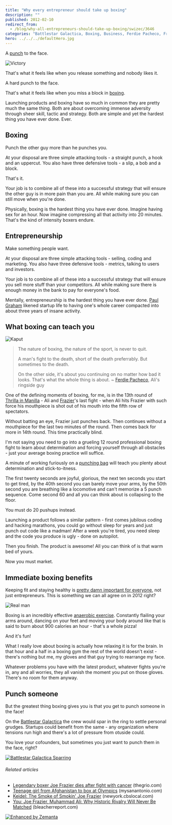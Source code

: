 ```yaml
---
title: "Why every entrepreneur should take up boxing"
description: ""
published: 2012-02-10
redirect_from:
  - /blog/why-all-entrepreneurs-should-take-up-boxing/swizec/3646
categories: "Battlestar Galactica, Boxing, Business, Ferdie Pacheco, Freelancing, Joe Frazier, Muhammad Ali, Opinions, Paul Graham, Personal, Punch (combat), Side Projects, Thrilla in Manila"
hero: ../../../defaultHero.jpg
---
```


A [punch](http://en.wikipedia.org/wiki/Punch_%28combat%29 "Punch (combat)") to the face.

![Victory](http://swizec.com/blog/wp-content/uploads/2012/02/Muhammad-Ali-Wallpaper-300x225.jpg "Victory")

That's what it feels like when you release something and nobody likes it.

A hard punch to the face.

That's what it feels like when you miss a block in [boxing](http://en.wikipedia.org/wiki/Boxing "Boxing").

Launching products and boxing have so much in common they are pretty much the same thing. Both are about overcoming immense adversity through sheer skill, tactic and strategy. Both are simple and yet the hardest thing you have ever done. Ever.

## Boxing

Punch the other guy more than he punches you.

At your disposal are three simple attacking tools - a straight punch, a hook and an uppercut. You also have three defensive tools - a slip, a bob and a block.

That's it.

Your job is to combine all of these into a successful strategy that will ensure the other guy is in more pain than you are. All while making sure you can still move when you're done.

Physically, boxing is the hardest thing you have ever done. Imagine having sex for an hour. Now imagine compressing all that activity into 20 minutes. That's the kind of intensity boxers endure.

## Entrepreneurship

Make something people want.

At your disposal are three simple attacking tools - selling, coding and marketing. You also have three defensive tools - metrics, talking to users and investors.

Your job is to combine all of these into a successful strategy that will ensure you sell more stuff than your competitors. All while making sure there is enough money in the bank to pay for everyone's food.

Mentally, entrepreneurship is the hardest thing you have ever done. [Paul Graham](http://paulgraham.com "Paul Graham (computer programmer)") likened startup life to having one's whole career compacted into about three years of insane activity.

## What boxing can teach you

![Kaput](http://swizec.com/blog/wp-content/uploads/2012/02/kaput.gif "Kaput")

> The nature of boxing, the nature of the sport, is never to quit.
>
> A man's fight to the death, short of the death preferrably. But sometimes to the death.
>
> On the other side, it's about you continuing on no matter how bad it looks. That's what the whole thing is about. ~ [Ferdie Pacheco](http://en.wikipedia.org/wiki/Ferdie_Pacheco "Ferdie Pacheco"), Ali's ringside guy

One of the defining moments of boxing, for me, is in the 13th round of [Thrilla in Manilla](http://en.wikipedia.org/wiki/Thrilla_in_Manila "Thrilla in Manila") - Ali and [Frazier](http://www.joefrazier.com/ "Joe Frazier")'s last fight - when Ali hits Frazier with such force his mouthpiece is shot out of his mouth into the fifth row of spectators.

Without batting an eye, Frazier just punches back. Then continues without a mouthpiece for the last two minutes of the round. Then comes back for more in 14th round. This time practically blind.

I'm not saying you need to go into a grueling 12 round professional boxing fight to learn about determination and forcing yourself through all obstacles - just your average boxing practice will suffice.

A minute of working furiously on a [punching bag](http://en.wikipedia.org/wiki/Punching_bag "Punching bag") will teach you plenty about determination and stick-to-itness.

The first twenty seconds are joyful, glorious, the next ten seconds you start to get tired, by the 40th second you can barely move your arms, by the 50th second you are breathing like a locomotive and can't memorize a 5 punch sequence. Come second 60 and all you can think about is collapsing to the floor.

You must do 20 pushups instead.

Launching a product follows a similar pattern - first comes jubilous coding and hacking marathons, you could go without sleep for years and just punch out code like a madman! After a week you're tired, you need sleep and the code you produce is ugly - done on autopilot.

Then you finish. The product is awesome! All you can think of is that warm bed of yours.

Now you must market.

## Immediate boxing benefits

Keeping fit and staying healthy is [pretty damn important for everyone](http://swizec.com/blog/why-you-dont-exercise-every-day/swizec/3456 "Why you don’t exercise every day"), not just entrepreneurs. This is something we can all agree on in 2012 right?

![Real man](http://swizec.com/blog/wp-content/uploads/2012/02/savelife223.png "Real man")

Boxing is an incredibly effective [anaerobic exercise](http://en.wikipedia.org/wiki/Anaerobic_exercise "Anaerobic exercise"). Constantly flailing your arms around, dancing on your feet and moving your body around like that is said to burn about 900 calories an hour - that's a whole pizza!

And it's fun!

What I really love about boxing is actually how relaxing it is for the brain. In that hour and a half in a boxing gym the rest of the world doesn't exist - there's nothing but me, my gloves and that guy trying to rearrange my face.

Whatever problems you have with the latest product, whatever fights you're in, any and all worries, they all vanish the moment you put on those gloves. There's no room for them anyway.

## Punch someone

But the greatest thing boxing gives you is that you get to punch someone in the face!

On the [Battlestar Galactica](http://www.hulu.com/battlestar-galactica "Battlestar Galactica") the crew would spar in the ring to settle personal grudges. Startups could benefit from the same - any organization where tensions run high and there's a lot of pressure from otuside could.

You love your cofounders, but sometimes you just want to punch them in the face, right?

[![Battlestar Galactica Sparring](http://swizec.com/blog/wp-content/uploads/2012/02/2346288052_44b7311cf7.jpg "Battlestar Galactica Sparring")](http://swizec.com/blog/wp-content/uploads/2012/02/2346288052_44b7311cf7.jpg)

###### Related articles

- [Legendary boxer Joe Frazier dies after fight with cancer](http://www.thegrio.com/sports/legendary-boxer-joe-frazier-dies-after-fight-with-cancer.php) (thegrio.com)
- [Teenage girl from Afghanistan to box at Olympics](http://www.mysanantonio.com/news/article/Teenage-girl-from-Afghanistan-to-box-at-Olympics-3238198.php) (mysanantonio.com)
- [Keidel: The Smoke of Smokin' Joe Frazier](http://newyork.cbslocal.com/2011/11/07/keidel-the-smoke-of-smokin%e2%80%99-joe-frazier/) (newyork.cbslocal.com)
- [You: Joe Frazier, Muhammad Ali: Why Historic Rivalry Will Never Be Matched](http://bleacherreport.com/articles/930529-joe-frazier-muhammad-ali-why-historic-rivalry-will-never-be-matched) (bleacherreport.com)

[![Enhanced by Zemanta](http://img.zemanta.com/zemified_e.png?x-id=ef232933-4755-4561-a881-95b64118e709)](http://www.zemanta.com/ "Enhanced by Zemanta")
